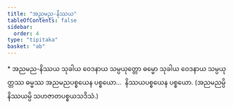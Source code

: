 ```yaml
---
title: "အညမည-နိဿယ"
tableOfContents: false
sidebar:
  order: 4
type: "tipitaka"
basket: "ab"
---
```



<DynamicBreadcrumb />

<Paragraph type="center">
* အညမည-နိဿယ
</Paragraph>

<Division number="52">

<Paragraph number="1915">
သုခါယ ဝေဒနာယ သမ္ပယုတ္တော ဓမ္မော သုခါယ ဝေဒနာယ သမ္ပယုတ္တဿ ဓမ္မဿ အညမညပစ္စယေန ပစ္စယော…  နိဿယပစ္စယေန ပစ္စယော. (အညမညမ္ပိ နိဿယမ္ပိ သဟဇာတပစ္စယသဒိသံ.)
</Paragraph>
</Division>